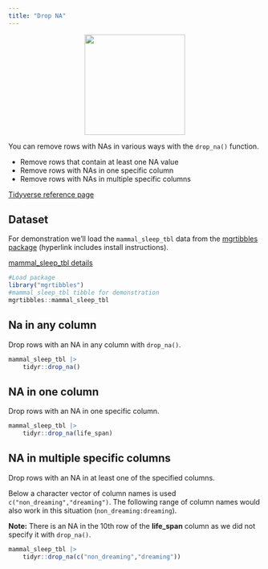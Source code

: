 ```yaml
---
title: "Drop NA"
---
```


<center>
![](images/tidyr_drop_na.png){style="width:200px"}
</center>

You can remove rows with NAs in various ways with the `drop_na()` function.

- Remove rows that contain at least one NA value
- Remove rows with NAs in one specific column
- Remove rows with NAs in multiple specific columns

[Tidyverse reference page](https://tidyr.tidyverse.org//reference/drop_na.html)

## Dataset

For demonstration we'll load the `mammal_sleep_tbl` data from the [mgrtibbles package](/datasets/mgrtibbles.qmd) (hyperlink includes install instructions).

[mammal_sleep_tbl details](https://github.com/m-gemmell/mgrtibbles/wiki/mammal_sleep_tbl)

```r
#Load package
library("mgrtibbles")
#mammal_sleep_tbl tibble for demonstration
mgrtibbles::mammal_sleep_tbl
```

## Na in any column

Drop rows with an NA in any column with `drop_na()`.

```r
mammal_sleep_tbl |>
    tidyr::drop_na()
```

## NA in one column

Drop rows with an NA in one specific column.

```r
mammal_sleep_tbl |>
    tidyr::drop_na(life_span)
```

## NA in multiple specific columns

Drop rows with an NA in at least one of the specified columns.

Below a character vector of column names is used `c("non_dreaming","dreaming")`.
The following range of column names would also work in this situation (`non_dreaming:dreaming`).

__Note:__ There is an NA in the 10th row of the __life_span__ column as we did not specify it with `drop_na()`.

```r
mammal_sleep_tbl |>
    tidyr::drop_na(c("non_dreaming","dreaming"))
```

